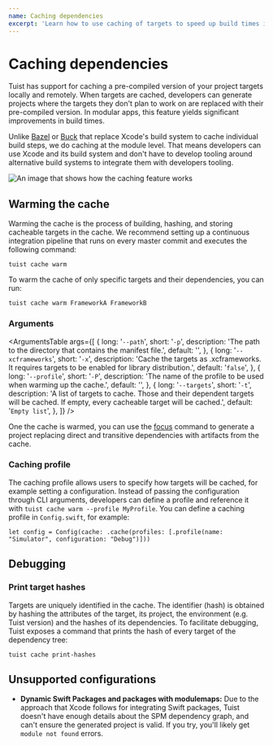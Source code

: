 ```yaml
---
name: Caching dependencies
excerpt: 'Learn how to use caching of targets to speed up build times in your projects.'
---
```


# Caching dependencies

Tuist has support for caching a pre-compiled version of your project targets locally and remotely.
When targets are cached, developers can generate projects where the targets they don't plan to work on are replaced with their pre-compiled version.
In modular apps, this feature yields significant improvements in build times.

Unlike [Bazel](https://bazel.build/) or [Buck](https://buck.build/) that replace Xcode's build system to cache individual build steps,
we do caching at the module level. That means developers can use Xcode and its build system and don't have to develop tooling around alternative build systems to integrate them with developers tooling.

![An image that shows how the caching feature works](./cache.png)

## Warming the cache

Warming the cache is the process of building, hashing, and storing cacheable targets in the cache.
We recommend setting up a continuous integration pipeline that runs on every master commit and executes the following command:

```
tuist cache warm
```

To warm the cache of only specific targets and their dependencies, you can run:
```
tuist cache warm FrameworkA FrameworkB
```

### Arguments

<ArgumentsTable
  args={[
    {
      long: '`--path`',
      short: '`-p`',
      description: 'The path to the directory that contains the manifest file.',
      default: '',
    },
    {
      long: '`--xcframeworks`',
      short: '`-x`',
      description:
        'Cache the targets as .xcframeworks. It requires targets to be enabled for library distribution.',
      default: '`false`',
    },
    {
      long: '`--profile`',
      short: '`-P`',
      description: 'The name of the profile to be used when warming up the cache.',
      default: '',
    },
    {
      long: '`--targets`',
      short: '`-t`',
      description:
        'A list of targets to cache. Those and their dependent targets will be cached. If empty, every cacheable target will be cached.',
      default: '`Empty list`',
    },
  ]}
/>

One the cache is warmed, you can use the [focus](/docs/commands/focus/) command to generate a project replacing direct and transitive dependencies with artifacts from the cache.

### Caching profile 

The caching profile allows users to specify how targets will be cached, for example setting a configuration. Instead of passing the configuration through CLI arguments, developers can define a profile and reference it with `tuist cache warm --profile MyProfile`.
You can define a caching profile in `Config.swift`, for example:

```
let config = Config(cache: .cache(profiles: [.profile(name: "Simulator", configuration: "Debug")]))
```

## Debugging

### Print target hashes

Targets are uniquely identified in the cache. The identifier (hash) is obtained by hashing the attributes of the target, its project,
the environment (e.g. Tuist version) and the hashes of its dependencies.
To facilitate debugging, Tuist exposes a command that prints the hash of every target of the dependency tree:

```
tuist cache print-hashes
```

## Unsupported configurations

- **Dynamic Swift Packages and packages with modulemaps:** Due to the approach that Xcode follows for integrating Swift packages, Tuist doesn't have enough details about the SPM dependency graph, and can't ensure the generated project is valid. If you try, you'll likely get `module not found` errors.
